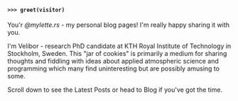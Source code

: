 #### `>>> greet(visitor)`

You'r *@mylette.rs* - my personal blog pages! I'm really happy sharing it with
you.

I'm Velibor - research PhD candidate at KTH Royal Institute of Technology in
Stockholm, Sweden. This "jar of cookies" is primarily a medium for sharing
thoughts and fiddling with ideas about applied atmospheric science and
programming which many find uninteresting but are possibly amusing to some.

Scroll down to see the Latest Posts or head to Blog if you've got the time.

